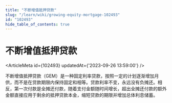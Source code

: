 ```yaml
---
title: "不断增值抵押贷款"
slug: "/learn/wiki/growing-equity-mortgage-102493"
id: "102493"
hide_table_of_contents: true
---
```



# 不断增值抵押贷款

<ArticleMeta id={102493} updatedAt={'2023-09-26 13:59:00'} />
<div className='border-solid border-b border-t-0 my-4 border-[var(--ifm-color-gray-300)]' />

不断增值抵押贷款（GEM）是一种固定利率贷款，按照一定的计划逐渐增加月供，而不是在贷款期限内保持固定和相等。贷款利率不变，永远没有负摊还。相反，第一次付款是全摊还付款，随着支付金额随时间增长，超出全摊还付款的额外金额直接应用于剩余的抵押贷款本金，缩短贷款的期限并增加总体利息储蓄。
